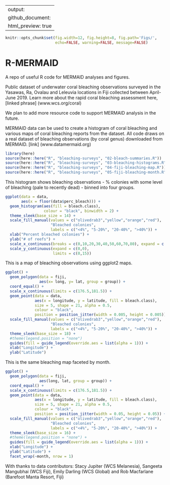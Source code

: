 
---
output:
  github_document:
    html_preview: true
---

<!-- README.md is generated from README.Rmd. Please edit README.Rmd (this file) -->


```r
knitr::opts_chunk$set(fig.width=12, fig.height=8, fig.path='Figs/',
                      echo=FALSE, warning=FALSE, message=FALSE)
```

# R-MERMAID
A repo of useful R code for MERMAID analyses and figures. 

Public dataset of underwater coral bleaching observations surveyed in the Yasawas, Ra, Ovalau and Leleuvia locations in Fiji collected between April-June 2019. Learn more about the rapid coral bleaching assessment here, [linked phrase] (www.wcs.org/coral)

We  plan to add more resource code to support MERMAID analysis in the future. 

MERMAID data can be used to create a histogram of coral bleaching and various maps of coral bleaching reports from the dataset. All code draws on a real dataset of bleaching observations (by coral genus) downloaded from MERMAID. [link] (www.datamermaid.org)

```r
library(here)
source(here::here("R", "bleaching-surveys", "02-bleach-summaries.R"))
source(here::here("R", "bleaching-surveys", "03-bleaching-histograms.R"))
source(here::here("R", "bleaching-surveys", "04-fiji-bleaching-map.R"))
source(here::here("R", "bleaching-surveys", "05-fiji-bleaching-month.R"))
```

This histogram shows bleaching observations - % colonies with some level of bleaching (pale to recently dead) - binned into four groups. 

```r
ggplot(data = data,
       aes(x = floor(data$perc_bleach))) + 
  geom_histogram(aes(fill = bleach.class), 
                 colour = "black", binwidth = 2) + 
  theme_sleek(base_size = 14) +
  scale_fill_manual(values = c("olivedrab3","yellow","orange","red"), 
                    "Bleached colonies", 
                    labels = c("<4%", "5-20%", "20-40%", ">40%")) +
  xlab("Percent bleached colonies") +
  ylab("# of reefs") +
  scale_x_continuous(breaks = c(0,10,20,30,40,50,60,70,80), expand = c(0.05,0.5)) + 
  scale_y_continuous(expand = c(0,0), 
                     limits = c(0,15))
```

This is a map of bleaching observations using ggplot2 maps. 

```r
ggplot() +
  geom_polygon(data = fiji, 
               aes(x= long, y= lat, group = group)) +
  coord_equal() + 
  scale_x_continuous(limits = c(176.5,181.5)) + 
  geom_point(data = data,
             aes(x = longitude, y = latitude, fill = bleach.class), 
             size = 5, shape = 21, alpha = 0.5, 
             colour = "black", 
             position = position_jitter(width = 0.005, height = 0.005)) + 
  scale_fill_manual(values = c("olivedrab3","yellow","orange","red"), 
                    "Bleached colonies", 
                    labels = c("<4%", "5-20%", "20-40%", ">40%")) +
  theme_sleek(base_size = 18) + 
  #theme(legend.position = "none")
  guides(fill = guide_legend(override.aes = list(alpha = 1))) + 
  xlab("Longitude") + 
  ylab("Latitude")
```

This is the same bleaching map faceted by month. 

```r
ggplot() +
  geom_polygon(data = fiji, 
               aes(long, lat, group = group)) +
  coord_equal() + 
  scale_x_continuous(limits = c(176.5,181.5)) + 
  geom_point(data = data,
             aes(x = longitude, y = latitude, fill = bleach.class), 
             size = 5, shape = 21, alpha = 0.5, 
             colour = "black", 
             position = position_jitter(width = 0.05, height = 0.05)) + 
  scale_fill_manual(values = c("olivedrab3","yellow","orange","red"), 
                    "Bleached colonies", 
                    labels = c("<4%", "5-20%", "20-40%", ">40%")) +
  theme_sleek(base_size = 16) + 
  #theme(legend.position = "none") + 
  guides(fill = guide_legend(override.aes = list(alpha = 1))) + 
  xlab("Longitude") + 
  ylab("Latitude") + 
  facet_wrap(~month, nrow = 1)
```

With thanks to data contributors: Stacy Jupiter (WCS Melanesia), Sangeeta Mangubhai (WCS Fiji), Emily Darling (WCS Global) and Rob Macfarlane (Barefoot Manta Resort, Fiji)